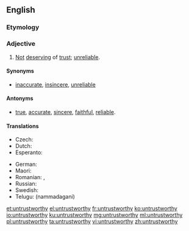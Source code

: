 ==English==

===Etymology===
{{prefix|un|trustworthy|lang=en}}

===Adjective===
{{en-adj}}

# [[not|Not]] [[deserve|deserving]] of [[trust]]; [[unreliable]].

====Synonyms====
* {{sense|not deserving of trust, unreliable}} [[inaccurate]], [[insincere]], [[unreliable]]

====Antonyms====
* {{sense|not deserving of trust, unreliable}} [[true]], [[accurate]], [[sincere]], [[faithful]], [[reliable]].

====Translations====
{{trans-top|not deserving of trust; unreliable}}
* Czech: {{t|cs|nedůvěryhodný|m}}
* Dutch: {{t+|nl|onbetrouwbaar}}
* Esperanto: {{t|eo|malfidinda}}
{{trans-mid}}
* German: {{t|de|unzuverlässig}}
* Maori: {{t|mi|ngutu tere}} {{qualifier|of people}}
* Romanian: {{t+|ro|îndoielnic}}, {{t+|ro|nesigur}}
* Russian: {{t+|ru|прощелыга}}
* Swedish: {{t+|sv|opålitlig}}
* Telugu: {{t|te|నమ్మదగని}} (nammadagani)
{{trans-bottom}}

[[et:untrustworthy]]
[[el:untrustworthy]]
[[fr:untrustworthy]]
[[ko:untrustworthy]]
[[io:untrustworthy]]
[[ku:untrustworthy]]
[[mg:untrustworthy]]
[[ml:untrustworthy]]
[[pl:untrustworthy]]
[[ta:untrustworthy]]
[[vi:untrustworthy]]
[[zh:untrustworthy]]